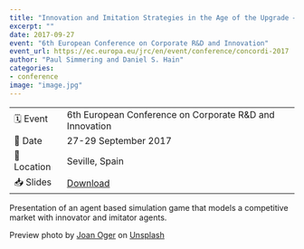 ```yaml
---
title: "Innovation and Imitation Strategies in the Age of the Upgrade – An Agent-Based Simulation Model"
excerpt: ""
date: 2017-09-27
event: "6th European Conference on Corporate R&D and Innovation"
event_url: https://ec.europa.eu/jrc/en/event/conference/concordi-2017
author: "Paul Simmering and Daniel S. Hain"
categories:
- conference
image: "image.jpg"
---
```


| | |
| --- | --- |
| 🗓️ Event | 6th European Conference on Corporate R&D and Innovation |
| 📅 Date | 27-29 September 2017 |
| 📍 Location | Seville, Spain |
| 📥 Slides | [Download](/talk/concordi2017/simmering_hain_slides.pdf) |

Presentation of an agent based simulation game that models a competitive market with innovator and imitator agents.

Preview photo by <a href="https://unsplash.com/@joanoger?utm_source=unsplash&utm_medium=referral&utm_content=creditCopyText">Joan Oger</a> on <a href="https://unsplash.com/s/photos/sevilla?utm_source=unsplash&utm_medium=referral&utm_content=creditCopyText">Unsplash</a>
